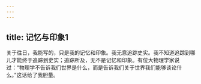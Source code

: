 ```yaml
---
---
---
```

title: 记忆与印象1
---

关于往日，我能写的，只是我的记忆和印象。我无意追踪史实。我不知道追踪到哪儿才能终于追踪到史实；追踪所及，无不是记忆和印象。有位大物理学家说过：“物理学不告诉我们世界是什么，而是告诉我们关于世界我们能够谈论什么。”这话给了我胆量。

